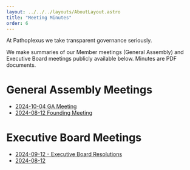 ```yaml
---
layout: ../../../layouts/AboutLayout.astro
title: "Meeting Minutes"
order: 6
---
```


At Pathoplexus we take transparent governance seriously. 

We make summaries of our Member meetings (General Assembly) and Executive Board meetings publicly available below. Minutes are PDF documents.

# General Assembly Meetings

- [2024-10-04 GA Meeting](/about/governance/minutes/2024-10-04_PathoplexusGAmeeting.pdf)
- [2024-08-12 Founding Meeting](/about/governance/minutes/2024-08-12_PathoplexusGAmeeting.pdf)


# Executive Board Meetings

- [2024-09-12 - Executive Board Resolutions](/about/governance/minutes/2024-09-12_EB_Resolutions.pdf)
- [2024-08-12](/about/governance/minutes/2024-08-12_PathoplexusEBmeeting.pdf)
